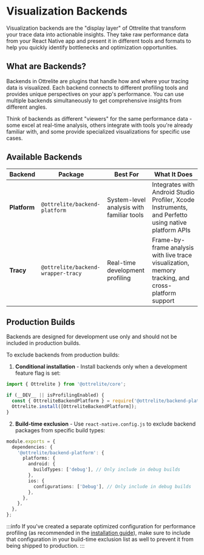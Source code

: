 # Visualization Backends

Visualization backends are the "display layer" of Ottrelite that transform your trace data into actionable insights. They take raw performance data from your React Native app and present it in different tools and formats to help you quickly identify bottlenecks and optimization opportunities.

## What are Backends?

Backends in Ottrelite are plugins that handle how and where your tracing data is visualized. Each backend connects to different profiling tools and provides unique perspectives on your app's performance. You can use multiple backends simultaneously to get comprehensive insights from different angles.

Think of backends as different "viewers" for the same performance data - some excel at real-time analysis, others integrate with tools you're already familiar with, and some provide specialized visualizations for specific use cases.

## Available Backends

| Backend | Package | Best For | What It Does |
|---------|---------|----------|--------------|
| **Platform** | `@ottrelite/backend-platform` | System-level analysis with familiar tools | Integrates with Android Studio Profiler, Xcode Instruments, and Perfetto using native platform APIs |
| **Tracy** | `@ottrelite/backend-wrapper-tracy` | Real-time development profiling | Frame-by-frame analysis with live trace visualization, memory tracking, and cross-platform support |

## Production Builds

Backends are designed for development use only and should not be included in production builds. 

To exclude backends from production builds:

1. **Conditional installation** - Install backends only when a development feature flag is set:

```typescript
import { Ottrelite } from '@ottrelite/core';

if (__DEV__ || isProfilingEnabled) {
  const { OttreliteBackendPlatform } = require('@ottrelite/backend-platform');
  Ottrelite.install([OttreliteBackendPlatform]);
}
```

2. **Build-time exclusion** - Use `react-native.config.js` to exclude backend packages from specific build types:

```typescript
module.exports = {
  dependencies: {
    '@ottrelite/backend-platform': {
      platforms: {
        android: {
          buildTypes: ['debug'], // Only include in debug builds
        },
        ios: {
          configurations: ['Debug'], // Only include in debug builds
        },
      },
    },
  },
};
```

:::info
If you've created a separate optimized configuration for performance profiling (as recommended in the [installation guide](/docs/core/introduction#configuring)), make sure to include that configuration in your build-time exclusion list as well to prevent it from being shipped to production.
:::
